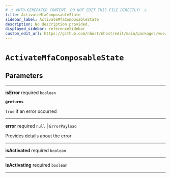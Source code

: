 ```yaml
---
# ⚠️ AUTO-GENERATED CONTENT. DO NOT EDIT THIS FILE DIRECTLY! ⚠️
title: ActivateMfaComposableState
sidebar_label: ActivateMfaComposableState
description: No description provided.
displayed_sidebar: referenceSidebar
custom_edit_url: https://github.com/nhost/nhost/edit/main/packages/vue/src/useConfigMfa.ts#L13
---
```


# `ActivateMfaComposableState`

## Parameters

---

**<span className="parameter-name">isError</span>** <span className="optional-status">required</span> `boolean`

**`@returns`**

`true` if an error occurred

---

**<span className="parameter-name">error</span>** <span className="optional-status">required</span> `null` | `ErrorPayload`

Provides details about the error

---

**<span className="parameter-name">isActivated</span>** <span className="optional-status">required</span> `boolean`

---

**<span className="parameter-name">isActivating</span>** <span className="optional-status">required</span> `boolean`

---
